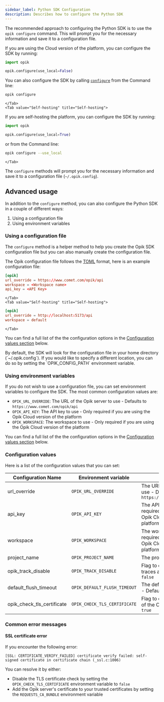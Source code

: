 ```yaml
---
sidebar_label: Python SDK Configuration
description: Describes how to configure the Python SDK
---
```


The recommended approach to configuring the Python SDK is to use the `opik configure` command. This will prompt you for the necessary information and save it to a configuration file.

<Tabs>
    <Tab value="Opik Cloud" title="Opik Cloud">

If you are using the Cloud version of the platform, you can configure the SDK by running:

```python
import opik

opik.configure(use_local=False)
```

You can also configure the SDK by calling [`configure`](https://www.comet.com/docs/opik/python-sdk-reference/cli.html) from the Command line:

```bash
opik configure
```

    </Tab>
    <Tab value="Self-hosting" title="Self-hosting">

If you are self-hosting the platform, you can configure the SDK by running:

```python pytest_codeblocks_skip=true
import opik

opik.configure(use_local=True)
```

or from the Command line:

```bash pytest_codeblocks_skip=true
opik configure --use_local
```

    </Tab>

</Tabs>

The `configure` methods will prompt you for the necessary information and save it to a configuration file (`~/.opik.config`).

## Advanced usage

In addition to the `configure` method, you can also configure the Python SDK in a couple of different ways:

1. Using a configuration file
2. Using environment variables

### Using a configuration file

The `configure` method is a helper method to help you create the Opik SDK configuration file but you can also manually create the configuration file.

The Opik configuration file follows the [TOML](https://github.com/toml-lang/toml) format, here is an example configuration file:

<Tabs>
    <Tab value="Opik Cloud" title="Opik Cloud">

```toml
[opik]
url_override = https://www.comet.com/opik/api
workspace = <Workspace name>
api_key = <API Key>
```

    </Tab>
    <Tab value="Self-hosting" title="Self-hosting">

```toml
[opik]
url_override = http://localhost:5173/api
workspace = default
```

    </Tab>

</Tabs>

You can find a full list of the the configuration options in the [Configuration values section](/tracing/sdk_configuration.mdx#configuration-values) below.

<Tip>
  By default, the SDK will look for the configuration file in your home directory (`~/.opik.config`). If you would like
  to specify a different location, you can do so by setting the `OPIK_CONFIG_PATH` environment variable.
</Tip>

### Using environment variables

If you do not wish to use a configuration file, you can set environment variables to configure the SDK. The most common configuration values are:

- `OPIK_URL_OVERRIDE`: The URL of the Opik server to use - Defaults to `https://www.comet.com/opik/api`
- `OPIK_API_KEY`: The API key to use - Only required if you are using the Opik Cloud version of the platform
- `OPIK_WORKSPACE`: The workspace to use - Only required if you are using the Opik Cloud version of the platform

You can find a full list of the the configuration options in the [Configuration values section](/tracing/sdk_configuration.mdx#configuration-values) below.

### Configuration values

Here is a list of the configuration values that you can set:

| Configuration Name         | Environment variable         | Description                                                                                  |
| -------------------------- | ---------------------------- | -------------------------------------------------------------------------------------------- |
| url_override               | `OPIK_URL_OVERRIDE`          | The URL of the Opik server to use - Defaults to `https://www.comet.com/opik/api`             |
| api_key                    | `OPIK_API_KEY`               | The API key to use - Only required if you are using the Opik Cloud version of the platform   |
| workspace                  | `OPIK_WORKSPACE`             | The workspace to use - Only required if you are using the Opik Cloud version of the platform |
| project_name               | `OPIK_PROJECT_NAME`          | The project name to use                                                                      |
| opik_track_disable         | `OPIK_TRACK_DISABLE`         | Flag to disable the tracking of traces and spans - Defaults to `false`                       |
| default_flush_timeout      | `OPIK_DEFAULT_FLUSH_TIMEOUT` | The default flush timeout to use - Defaults to no timeout                                    |
| opik_check_tls_certificate | `OPIK_CHECK_TLS_CERTIFICATE` | Flag to check the TLS certificate of the Opik server - Defaults to `true`                    |

### Common error messages

#### SSL certificate error

If you encounter the following error:

```
[SSL: CERTIFICATE_VERIFY_FAILED] certificate verify failed: self-signed certificate in certificate chain (_ssl.c:1006)
```

You can resolve it by either:

- Disable the TLS certificate check by setting the `OPIK_CHECK_TLS_CERTIFICATE` environment variable to `false`
- Add the Opik server's certificate to your trusted certificates by setting the `REQUESTS_CA_BUNDLE` environment variable
